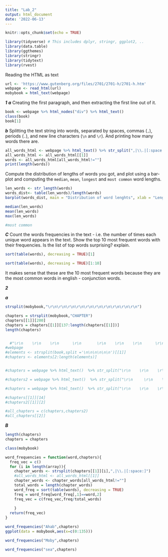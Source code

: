 ```yaml
---
title: "Lab_2"
output: html_document
date: '2022-06-13'
---
```


```r
knitr::opts_chunk$set(echo = TRUE)
```

```r
library(tidyverse) # This includes dplyr, stringr, ggplot2, .. 
library(data.table)
library(ggthemes)
library(stringr)
library(tidytext) 
library(rvest)
``` 
Reading the HTML as text
```r

url <- 'https://www.gutenberg.org/files/2701/2701-h/2701-h.htm'
webpage <- read_html(url)
mobybook = html_text(webpage)

```
***1***
***a*** Creating the first paragraph, and then extracting the first line out of it. 
```r

book <- webpage %>% html_nodes("div") %>% html_text()
class(book)
book[1]


```

***b*** Splitting the text string into words, separated by spaces, commas (`,`), periods (`.`), and new line characters (`\n` and `\r`). And printing how many words there are.
```r

all_words_html <- webpage %>% html_text() %>% str_split(",|\\.|[:space:]")
all_words_html <- all_words_html[[1]]
words <- all_words_html[all_words_html!=""]
print(length(words))


```
Compute the distribution of lengths of words you got, and plot using a bar-plot and computing the `median`, `mean`, `longest` and `most common` word lengths.
```r

len_words <- str_length(words)
words_dist<- table(len_words)/length(words)
barplot(words_dist, main = "Distribution of word lenghts", xlab = "Lenght of word", ylab = "Distribution of word length")

median(len_words)
mean(len_words)
max(len_words)

#most common

```

***C*** Count the words frequencies in the text - i.e. the number of times each unique word appears in the text.
Show the top 10 most frequent words with their frequencies. Is the list of top words surprising? explain. 

```r
sort(table(words), decreasing = TRUE)[1]

sort(table(words), decreasing = TRUE)[1:10] 

```

It makes sense that these are the 10 most frequent words because they are the most common words in english - conjunction words.


***2***

***a***

```r

strsplit(mobybook,"\r\n\r\n\r\n\r\n\r\n\r\n\r\n\r\n\r\n\r\n")

chapters = strsplit(mobybook,"CHAPTER")
chapters[[1]][200]
chapters = chapters[[1]][137:length(chapters[[1]])]
length(chapters)


  #"\r\n    \r\n    \r\n      \r\n       \r\n    \r\n    \r\n      \r\n    \r\n      "
#webpage
#elements <- strsplit(book,split ='\n\n\n\n\n\n')[[1]]
#chapters <- elements[2:length(elements)]


#chapters = webpage %>% html_text()  %>% str_split("\r\n    \r\n    \r\n      \r\n       \r\n    \r\n    \r\n      \r\n    \r\n      ")

#chapters2 = webpage %>% html_text()  %>% str_split("\r\n     \r\n    \r\n      \r\n       \r\n    \r\n    \r\n      \r\n    \r\n      ")

#chapters = webpage %>% html_text()  %>% str_split("\r\n    \r\n    \r\n      \r\n       \r\n    \r\n    \r\n      \r\n    \r\n      ")

#chapters[[1]][14]
#chapters2[[1]][2]

#all_chapters = c(chapters,chapters2)
#all_chapters[[2]]

```




***B***

```r

length(chapters)
chapters = chapters

class(mobybook)

word_frequencies = function(word,chapters){
  freq_vec = c()
  for (i in length(array)){ 
    chapter_words <- strsplit(chapters[[1]][i],",|\\.|[:space:]")
    #all_words_html <- all_words_html[[1]]
    chapter_words <- chapter_words[all_words_html!=""]
    total_words = length(chapter_words)
    word_freq = sort(table(words), decreasing = TRUE)
    freq = word_freq[word_freq[,1]==word,2]
    freq_vec = c(freq_vec,freq/total_words)
    
    }
  return(freq_vec) 
}

word_frequencies("Ahab",chapters)
ggplot(data = mobybook,aes(x=c(0:135)))

word_frequencies("Moby",chapters)

word_frequencies("sea",chapters)


```





